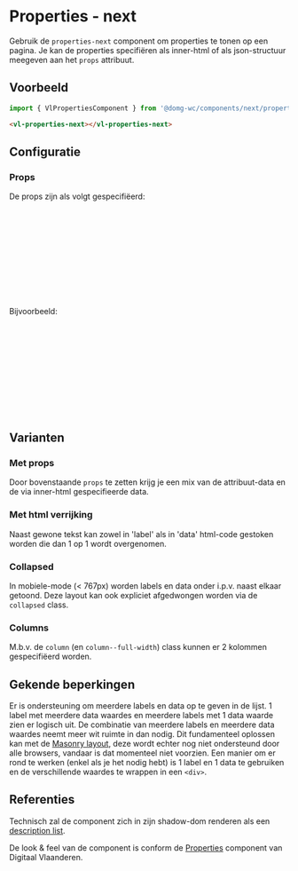 

# Properties - next

<VluxMetaData id="components-next-properties" />

Gebruik de `properties-next` component om properties te tonen op een pagina. Je kan de properties specifiëren als
inner-html of als json-structuur meegeven aan het `props` attribuut.


## Voorbeeld

```js
import { VlPropertiesComponent } from '@domg-wc/components/next/properties';
```

```html
<vl-properties-next></vl-properties-next>
```

<Canvas of={VlPropertiesStories.PropertiesDefault}/>


## Configuratie

<ArgTypes of={VlPropertiesStories.PropertiesDefault}/>


### Props

De props zijn als volgt gespecifiëerd:
```ts
export type Props = Column[];

export interface Column {
    class?: string; // column / column--full-width / collapsed
    items: Item[];
}

export interface Item {
    labels: string[] | Node[][];
    data: string[] | Node[][];
}
```

Bijvoorbeeld:
```ts
[
    {
        class: 'column',
        items: [
            {
                labels: ['Straat'],
                data: ['Appelstraat', 'Perenstraat'],
            },
        ],
    },
]
```

## Varianten

### Met props

Door bovenstaande `props` te zetten krijg je een mix van de attribuut-data en de via inner-html gespecifieerde data.

<Canvas of={VlPropertiesStories.PropertiesWithProps}/>

### Met html verrijking

Naast gewone tekst kan zowel in 'label' als in 'data' html-code gestoken worden die dan 1 op 1 wordt overgenomen.

<Canvas of={VlPropertiesStories.PropertiesHtmlEnriched}/>

### Collapsed

In mobiele-mode (< 767px) worden labels en data onder i.p.v. naast elkaar getoond. Deze layout kan ook expliciet
afgedwongen worden via de `collapsed` class.

<Canvas of={VlPropertiesStories.PropertiesCollapsed}/>

### Columns

M.b.v. de `column` (en `column--full-width`) class kunnen er 2 kolommen gespecifiëerd worden.

<Canvas of={VlPropertiesStories.PropertiesColumns}/>


## Gekende beperkingen

Er is ondersteuning om meerdere labels en data op te geven in de lijst. 1 label met meerdere data waardes en
meerdere labels met 1 data waarde zien er logisch uit. De combinatie van meerdere labels en meerdere data waardes
neemt meer wit ruimte in dan nodig. Dit fundamenteel oplossen kan met de
[Masonry layout](https://developer.mozilla.org/en-US/docs/Web/CSS/CSS_grid_layout/Masonry_layout), deze wordt echter
nog niet ondersteund door alle browsers, vandaar is dat momenteel niet voorzien. Een manier om er rond te werken
(enkel als je het nodig hebt) is 1 label en 1 data te gebruiken en de verschillende waardes te wrappen in een `<div>`.


## Referenties

Technisch zal de component zich in zijn shadow-dom renderen als een
[description list](https://developer.mozilla.org/en-US/docs/Web/HTML/Element/dl).

De look & feel van de component is conform de
[Properties](https://overheid.vlaanderen.be/webuniversum/v3/documentation/components/vl-ui-properties)
component van Digitaal Vlaanderen.
